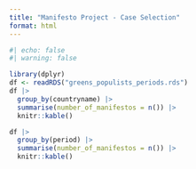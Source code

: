 ```yaml
---
title: "Manifesto Project - Case Selection"
format: html
---
```


```r
#| echo: false
#| warning: false

library(dplyr)
df <- readRDS("greens_populists_periods.rds")
df |>
  group_by(countryname) |>
  summarise(number_of_manifestos = n()) |>
  knitr::kable()

df |>
  group_by(period) |>
  summarise(number_of_manifestos = n()) |>
  knitr::kable()
```
